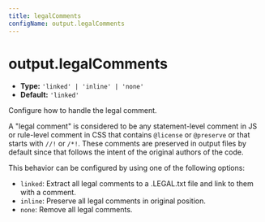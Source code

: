 ```yaml
---
title: legalComments
configName: output.legalComments
---
```


# output.legalComments

- **Type:** `'linked' | 'inline' | 'none'`
- **Default:** `'linked'`

Configure how to handle the legal comment.

A "legal comment" is considered to be any statement-level comment in JS or rule-level comment in CSS that contains `@license` or `@preserve` or that starts with `//!` or `/*!`. These comments are preserved in output files by default since that follows the intent of the original authors of the code.

This behavior can be configured by using one of the following options:

- `linked`: Extract all legal comments to a .LEGAL.txt file and link to them with a comment.
- `inline`: Preserve all legal comments in original position.
- `none`: Remove all legal comments.


<RsbuildConfig configName="output.legalComments" />
